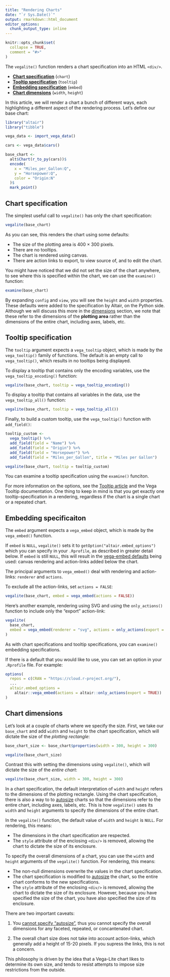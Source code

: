 ```yaml
---
title: "Rendering Charts"
date: "`r Sys.Date()`"
output: rmarkdown::html_document
editor_options:
  chunk_output_type: inline
---
```


```r
knitr::opts_chunk$set(
  collapse = TRUE,
  comment = "#>"
)
```

The `vegalite()` function renders a chart specification into an HTML `<div/>`.

* [**Chart specification**](#chart) (`chart`)
* [**Tooltip specification**](#tooltip) (`tooltip`)
* [**Embedding specification**](#embedding) (`embed`) 
* [**Chart dimensions**](#dimensions) (`width`, `height`) 

In this article, we will render a chart a bunch of different ways, each highlighting a different aspect of the rendering process. Let's define our base chart:

```r
library("altair")
library("tibble")

vega_data <- import_vega_data()

cars <- vega_data$cars()

base_chart <- 
  alt$Chart(r_to_py(cars))$
  encode(
    x = "Miles_per_Gallon:Q",
    y = "Horsepower:Q",
    color = "Origin:N"    
  )$
  mark_point()
```


## Chart specification {#chart}

The simplest useful call to `vegalite()` has only the chart specification: 

```r
vegalite(base_chart)
```

As you can see, this renders the chart using some defaults:

- The size of the plotting area is 400 $\times$ 300 pixels.
- There are no tooltips.
- The chart is rendered using canvas.
- There are action links to export, to view source of, and to edit the chart.

You might have noticed that we did not set the size of the chart anywhere, to see where this is specified within the chart, we can use the `examine()` function: 

```r
examine(base_chart)
```

By expanding `config` and `view`, you will see the `height` and `width` properties. These defaults were added to the specification by Altair, on the Python side. Although we will discuss this more in the [dimensions](#dimensions) section, we note that these refer to the dimensions of the **plotting area** rather than the dimensions of the entire chart, including axes, labels, etc.

## Tooltip specification {#tooltip}

The `tooltip` argument expects a `vega_tooltip` object, which is made by the `vega_tooltip()` family of functions. The default is an empty call to `vega_tooltip()`, which results in no tooltips being displayed.

To display a tooltip that contains only the encoding variables, use the `vega_tooltip_encoding()` function:

```r
vegalite(base_chart, tooltip = vega_tooltip_encoding())
```

To display a tooltip that contains all variables in the data, use the `vega_tooltip_all()` function:

```r
vegalite(base_chart, tooltip = vega_tooltip_all())
```

Finally, to build a custom tooltip, use the `vega_tooltip()` function with `add_field()`:

```r
tooltip_custom <- 
  vega_tooltip() %>%
  add_field(field = "Name") %>%
  add_field(field = "Origin") %>%
  add_field(field = "Horsepower") %>%
  add_field(field = "Miles_per_Gallon", title = "Miles per Gallon")

vegalite(base_chart, tooltip = tooltip_custom)
```

You can examine a tooltip specification using the `examine()` funciton.

For more information on the options, see the [Tooltip article](tooltip.html) and the Vega Tooltip documentation. One thing to keep in mind is that you get exactly one tooltip-specification in a rendering, regardless if the chart is a single chart or a repeated chart.

## Embedding specificaiton {#embedding}

The `embed` argument expects a `vega_embed` object, which is made by the `vega_embed()` function. 

If `embed` is `NULL`, `vegalite()` sets it to `getOption("altair.embed_options")` which you can specify in your `.Rprofile`, as described in greater detail below. If `embed` is still `NULL`, this will result in the [vega-embed defaults](https://github.com/vega/vega-embed#options) being used: canvas rendering and action-links added below the chart. 

The principal arguments to `vega_embed()` deal with rendering and action-links: `renderer` and `actions`. 

To exclude all the action-links, set `actions = FALSE`:

```r
vegalite(base_chart, embed = vega_embed(actions = FALSE))
```

Here's another example, rendering using SVG and using the `only_actions()` function to include only the "export" action-link:

```r
vegalite(
  base_chart, 
  embed = vega_embed(renderer = "svg", actions = only_actions(export = TRUE))
)
```

As with chart specifications and tooltip specifications, you can `examine()` embedding specifications.

If there is a default that you would like to use, you can set an option in your `.Rprofile` file. For example:

```r
options(
  repos = c(CRAN = "https://cloud.r-project.org/"),
  ...
  altair.embed_options =
    altair::vega_embed(actions = altair::only_actions(export = TRUE))
)
```

## Chart dimensions {#dimensions}

Let's look at a couple of charts where we specify the size. First, we take our `base_chart` and add `width` and `height` to the chart specification, which will dictate the size of the *plotting rectangle*:

```r
base_chart_size <- base_chart$properties(width = 300, height = 300)

vegalite(base_chart_size)
```

Contrast this with setting the dimensions using `vegalite()`, which will dictate the size of the *entire chart*:

```r
vegalite(base_chart_size, width = 300, height = 300)
```

In a chart specification, the default interpretation of `width` and `height` refers to the dimensions of the plotting rectangle. Using the chart specification, there is also a way to to [autosize](https://vega.github.io/vega-lite/docs/size.html#autosize) charts so that the dimensions refer to the entire chart, including axes, labels, etc. This is how `vegalite()` uses its `width` and `height` arguments to specify the dimensions of the entire chart. 

In the `vegalite()` function, the default value of `width` and `height` is `NULL`. For rendering, this means:

- The dimensions in the chart specification are respected.
- The `style` attribute of the enclosing `<div/>` is removed, allowing the chart to dictate the size of its enclosure.

To specify the overall dimensions of a chart, you can use the `width` and `height` arguments of the `vegalite()` function. For rendering, this means:

- The non-null dimensions overwrite the values in the chart specification.
- The chart specification is modified to [autosize](https://vega.github.io/vega-lite/docs/size.html#autosize) the chart, so the entire chart conforms to the new specifications.
- The `style` attribute of the enclosing `<div/>` is removed, allowing the chart to dictate the size of its enclosure. However, because you have specified the size of the chart, you have also specified the size of its enclosure.

There are two important caveats:

1. You [cannot specify "autosize"](https://vega.github.io/vega-lite/docs/size.html#limitations), thus you cannot specify the overall dimensions for any faceted, repeated, or concantenated chart.

2. The overall chart size does not take into account action-links, which generally add a height of 15-20 pixels. If you supress the links, this is not a concern. 

This philosophy is driven by the idea that a Vega-Lite chart likes to determine its own size, and tends to resist attempts to impose size restrictions from the outside.
